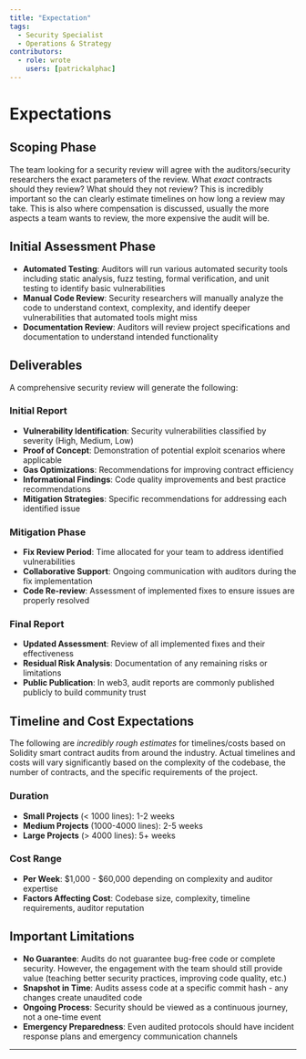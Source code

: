 ```yaml
---
title: "Expectation"
tags:
  - Security Specialist
  - Operations & Strategy
contributors:
  - role: wrote
    users: [patrickalphac]
---
```



<TagProvider>
<TagFilter />

# Expectations

<TagList tags={frontmatter.tags} />
<AttributionList contributors={frontmatter.contributors} />

## Scoping Phase

The team looking for a security review will agree with the auditors/security researchers the exact parameters of the
review. What *exact* contracts should they review? What should they not review? This is incredibly important so the can
clearly estimate timelines on how long a review may take. This is also where compensation is discussed, usually the more
aspects a team wants to review, the more expensive the audit will be.

## Initial Assessment Phase

- **Automated Testing**: Auditors will run various automated security tools including static analysis, fuzz testing,
  formal verification, and unit testing to identify basic vulnerabilities
- **Manual Code Review**: Security researchers will manually analyze the code to understand context, complexity, and
  identify deeper vulnerabilities that automated tools might miss
- **Documentation Review**: Auditors will review project specifications and documentation to understand intended
  functionality

## Deliverables

A comprehensive security review will generate the following:

### Initial Report

- **Vulnerability Identification**: Security vulnerabilities classified by severity (High, Medium, Low)
- **Proof of Concept**: Demonstration of potential exploit scenarios where applicable
- **Gas Optimizations**: Recommendations for improving contract efficiency
- **Informational Findings**: Code quality improvements and best practice recommendations
- **Mitigation Strategies**: Specific recommendations for addressing each identified issue

### Mitigation Phase

- **Fix Review Period**: Time allocated for your team to address identified vulnerabilities
- **Collaborative Support**: Ongoing communication with auditors during the fix implementation
- **Code Re-review**: Assessment of implemented fixes to ensure issues are properly resolved

### Final Report

- **Updated Assessment**: Review of all implemented fixes and their effectiveness
- **Residual Risk Analysis**: Documentation of any remaining risks or limitations
- **Public Publication**: In web3, audit reports are commonly published publicly to build community trust

## Timeline and Cost Expectations

The following are *incredibly rough estimates* for timelines/costs based on Solidity smart contract audits from around
the industry. Actual timelines and costs will vary significantly based on the complexity of the codebase, the number of
contracts, and the specific requirements of the project.

### Duration

- **Small Projects** (< 1000 lines): 1-2 weeks
- **Medium Projects** (1000-4000 lines): 2-5 weeks
- **Large Projects** (> 4000 lines): 5+ weeks

### Cost Range

- **Per Week**: $1,000 - $60,000 depending on complexity and auditor expertise
- **Factors Affecting Cost**: Codebase size, complexity, timeline requirements, auditor reputation

## Important Limitations

- **No Guarantee**: Audits do not guarantee bug-free code or complete security. However, the engagement with the team
  should still provide value (teaching better security practices, improving code quality, etc.)
- **Snapshot in Time**: Audits assess code at a specific commit hash - any changes create unaudited code
- **Ongoing Process**: Security should be viewed as a continuous journey, not a one-time event
- **Emergency Preparedness**: Even audited protocols should have incident response plans and emergency communication
  channels

---

</TagProvider>
<ContributeFooter />
